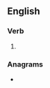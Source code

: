 ==English==

===Verb===
{{head|en|verb form}}

# {{present participle of|strike out|lang=en|nocat=1}}

===Anagrams===
* {{anagrams|en|a=giiknorsttu|outstriking}}
